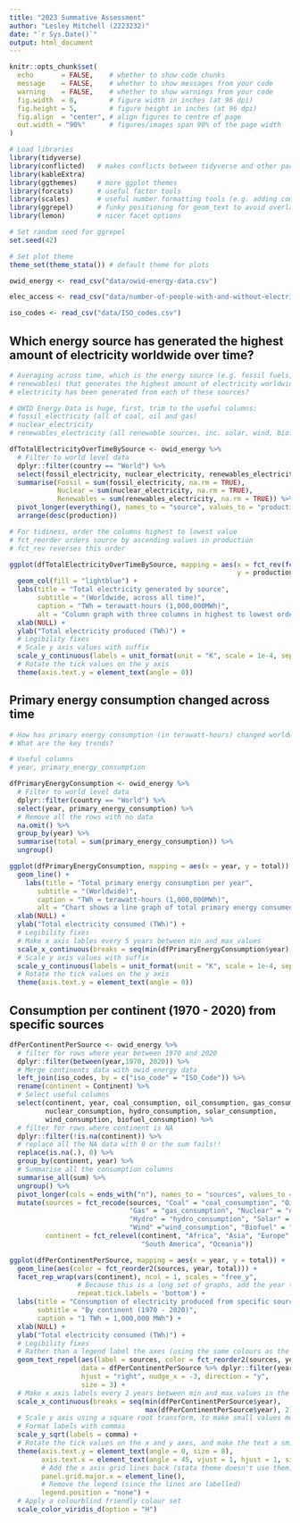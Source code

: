```yaml
---
title: "2023 Summative Assessment"
author: "Lesley Mitchell (2223232)"
date: "`r Sys.Date()`"
output: html_document
---
```


```r

knitr::opts_chunk$set(
  echo       = FALSE,    # whether to show code chunks
  message    = FALSE,    # whether to show messages from your code
  warning    = FALSE,    # whether to show warnings from your code
  fig.width  = 8,        # figure width in inches (at 96 dpi)
  fig.height = 5,        # figure height in inches (at 96 dpi)
  fig.align  = "center", # align figures to centre of page
  out.width = "90%"      # figures/images span 90% of the page width
)

# Load libraries
library(tidyverse)
library(conflicted)   # makes conflicts between tidyverse and other packages explicit
library(kableExtra)
library(ggthemes)     # more ggplot themes
library(forcats)      # useful factor tools
library(scales)       # useful number formatting tools (e.g. adding commas, scaling, displaying currency)
library(ggrepel)      # funky positioning for geom_text to avoid overlaps
library(lemon)        # nicer facet options

# Set random seed for ggrepel
set.seed(42)

# Set plot theme
theme_set(theme_stata()) # default theme for plots

```

```r

owid_energy <- read_csv("data/owid-energy-data.csv")

elec_access <- read_csv("data/number-of-people-with-and-without-electricity-access.csv")

iso_codes <- read_csv("data/ISO_codes.csv")

```

## Which energy source has generated the highest amount of electricity worldwide over time?

```r

# Averaging across time, which is the energy source (e.g. fossil fuels, nuclear power, and
# renewables) that generates the highest amount of electricity worldwide. How much
# electricity has been generated from each of these sources?

# OWID Energy Data is huge, first, trim to the useful columns:
# fossil_electricity (all of coal, oil and gas)
# nuclear_electricity
# renewables_electricity (all renewable sources, inc. solar, wind, biofuels and other)

dfTotalElectricityOverTimeBySource <- owid_energy %>%
  # Filter to world level data
  dplyr::filter(country == "World") %>%
  select(fossil_electricity, nuclear_electricity, renewables_electricity) %>%
  summarise(Fossil = sum(fossil_electricity, na.rm = TRUE),
            Nuclear = sum(nuclear_electricity, na.rm = TRUE),
            Renewables = sum(renewables_electricity, na.rm = TRUE)) %>%
  pivot_longer(everything(), names_to = "source", values_to = "production") %>%
  arrange(desc(production))

```

```r

# For tidiness, order the columns highest to lowest value
# fct_reorder orders source by ascending values in production
# fct_rev reverses this order

ggplot(dfTotalElectricityOverTimeBySource, mapping = aes(x = fct_rev(fct_reorder(source, production)),
                                                         y = production)) +
  geom_col(fill = "lightblue") +
  labs(title = "Total electricity generated by source",
       subtitle = "(Worldwide, across all time)",
       caption = "TWh = terawatt-hours (1,000,000MWh)",
       alt = "Column graph with three columns in highest to lowest order, left to right. Largest column is for fossil fuels, middle column is for renewables, smallest column is for nuclear.") +
  xlab(NULL) +
  ylab("Total electricity produced (TWh)") +
  # Legibility fixes
  # Scale y axis values with suffix
  scale_y_continuous(labels = unit_format(unit = "K", scale = 1e-4, sep = "")) +
  # Rotate the tick values on the y axis
  theme(axis.text.y = element_text(angle = 0))

```

## Primary energy consumption changed across time

```r

# How has primary energy consumption (in terawatt-hours) changed worldwide across time?
# What are the key trends?

# Useful columns
# year, primary_energy_consumption

dfPrimaryEnergyConsumption <- owid_energy %>%
  # Filter to world level data
  dplyr::filter(country == "World") %>%
  select(year, primary_energy_consumption) %>%
  # Remove all the rows with no data
  na.omit() %>%
  group_by(year) %>%
  summarise(total = sum(primary_energy_consumption)) %>%
  ungroup()

```

```r

ggplot(dfPrimaryEnergyConsumption, mapping = aes(x = year, y = total)) +
  geom_line() +
    labs(title = "Total primary energy consumption per year",
       subtitle = "(Worldwide)",
       caption = "TWh = terawatt-hours (1,000,000MWh)",
       alt = "Chart shows a line graph of total primary energy consumed (range: 43115.91 to 161530.75 terawatt-hours) plotted against year (range: 1965 - 2020), which generally increases from left to right, with a sharp decrease apparent in the final year.") +
  xlab(NULL) +
  ylab("Total electricity consumed (TWh)") +
  # Legibility fixes
  # Make x axis lables every 5 years between min and max values
  scale_x_continuous(breaks = seq(min(dfPrimaryEnergyConsumption$year), max(dfPrimaryEnergyConsumption$year),5)) +
  # Scale y axis values with suffix
  scale_y_continuous(labels = unit_format(unit = "K", scale = 1e-4, sep = "")) +
  # Rotate the tick values on the y axis
  theme(axis.text.y = element_text(angle = 0))

```

## Consumption per continent (1970 - 2020) from specific sources

```r

dfPerContinentPerSource <- owid_energy %>%
  # filter for rows where year between 1970 and 2020
  dplyr::filter(between(year,1970, 2020)) %>%
  # Merge continents data with owid_energy data
  left_join(iso_codes, by = c("iso_code" = "ISO_Code")) %>%
  rename(continent = Continent) %>%
  # Select useful columns
  select(continent, year, coal_consumption, oil_consumption, gas_consumption,
         nuclear_consumption, hydro_consumption, solar_consumption,
         wind_consumption, biofuel_consumption) %>%
  # filter for rows where continent is NA
  dplyr::filter(!is.na(continent)) %>%
  # replace all the NA data with 0 or the sum fails!!
  replace(is.na(.), 0) %>%
  group_by(continent, year) %>%
  # Summarise all the consumption columns
  summarise_all(sum) %>%
  ungroup() %>%
  pivot_longer(cols = ends_with("n"), names_to = "sources", values_to = "total") %>%
  mutate(sources = fct_recode(sources, "Coal" = "coal_consumption", "Oil" = "oil_consumption",
                              "Gas" = "gas_consumption", "Nuclear" = "nuclear_consumption",
                              "Hydro" = "hydro_consumption", "Solar" = "solar_consumption",
                              "Wind" ="wind_consumption", "Biofuel" = "biofuel_consumption"),
         continent = fct_relevel(continent, "Africa", "Asia", "Europe", "North America",
                                 "South America", "Oceania"))

```

```r

ggplot(dfPerContinentPerSource, mapping = aes(x = year, y = total)) +
  geom_line(aes(color = fct_reorder2(sources, year, total))) +
  facet_rep_wrap(vars(continent), ncol = 1, scales = "free_y",
                 # Because this is a long set of graphs, add the year ticks to each one
                 repeat.tick.labels = 'bottom') +
  labs(title = "Consumption of electricity produced from specific sources",
       subtitle = "By continent (1970 - 2020)",
       caption = "1 TWh = 1,000,000 MWh") +
  xlab(NULL) +
  ylab("Total electricity consumed (TWh)") +
  # Legibility fixes
  # Rather than a legend label the axes (using the same colours as the lines)
  geom_text_repel(aes(label = sources, color = fct_reorder2(sources, year, total)),
                  data = dfPerContinentPerSource %>% dplyr::filter(year == 1970),
                  hjust = "right", nudge_x = -3, direction = "y",
                  size = 3) +
  # Make x axis labels every 2 years between min and max values in the data
  scale_x_continuous(breaks = seq(min(dfPerContinentPerSource$year),
                                  max(dfPerContinentPerSource$year), 2)) +
  # Scale y axis using a square root transform, to make small values more visible
  # Format labels with commas
  scale_y_sqrt(labels = comma) +
  # Rotate the tick values on the x and y axes, and make the text a smidge smaller
  theme(axis.text.y = element_text(angle = 0, size = 8),
        axis.text.x = element_text(angle = 45, vjust = 1, hjust = 1, size = 8),
        # Add the x axis grid lines back (stata theme doesn't use them)
        panel.grid.major.x = element_line(),
        # Remove the legend (since the lines are labelled)
        legend.position = "none") +
  # Apply a colourblind friendly colour set
  scale_color_viridis_d(option = "H")

```

